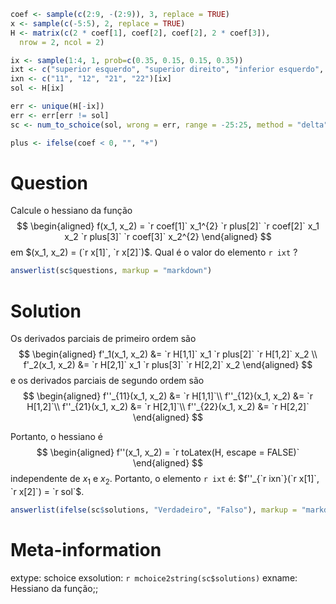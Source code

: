 ```{r data generation, echo = FALSE, results = "hide"}
coef <- sample(c(2:9, -(2:9)), 3, replace = TRUE)
x <- sample(c(-5:5), 2, replace = TRUE)
H <- matrix(c(2 * coef[1], coef[2], coef[2], 2 * coef[3]),
  nrow = 2, ncol = 2)

ix <- sample(1:4, 1, prob=c(0.35, 0.15, 0.15, 0.35))
ixt <- c("superior esquerdo", "superior direito", "inferior esquerdo", "inferior direito")[ix]
ixn <- c("11", "12", "21", "22")[ix]
sol <- H[ix]

err <- unique(H[-ix])
err <- err[err != sol]
sc <- num_to_schoice(sol, wrong = err, range = -25:25, method = "delta", delta = 1, digits = 0)

plus <- ifelse(coef < 0, "", "+")
```

Question
========
Calcule o hessiano da função
$$
\begin{aligned}
  f(x_1, x_2) = `r coef[1]` x_1^{2} `r plus[2]` `r coef[2]`  x_1  x_2 `r plus[3]` `r coef[3]`  x_2^{2}
\end{aligned}
$$
em $(x_1, x_2) = (`r x[1]`, `r x[2]`)$.
Qual é o valor do elemento `r ixt` ?

```{r questionlist, echo = FALSE, results = "asis"}
answerlist(sc$questions, markup = "markdown")
```

Solution
========
Os derivados parciais de primeiro ordem são
$$
\begin{aligned}
  f'_1(x_1, x_2) &= `r H[1,1]` x_1 `r plus[2]` `r H[1,2]` x_2  \\
  f'_2(x_1, x_2) &= `r H[2,1]` x_1 `r plus[3]` `r H[2,2]` x_2
\end{aligned}
$$
e os derivados parciais de segundo ordem são
$$
\begin{aligned}
  f''_{11}(x_1, x_2) &= `r H[1,1]`\\
  f''_{12}(x_1, x_2) &= `r H[1,2]`\\
  f''_{21}(x_1, x_2) &= `r H[2,1]`\\
  f''_{22}(x_1, x_2) &= `r H[2,2]`
\end{aligned}
$$

Portanto, o hessiano é
$$
\begin{aligned}
  f''(x_1, x_2) = `r toLatex(H, escape = FALSE)`
\end{aligned}
$$
independente de $x_1$ e $x_2$. Portanto, o elemento `r ixt` é:
$f''_{`r ixn`}(`r x[1]`, `r x[2]`) = `r sol`$.


```{r solutionlist, echo = FALSE, results = "asis"}
answerlist(ifelse(sc$solutions, "Verdadeiro", "Falso"), markup = "markdown")
```

Meta-information
================
extype: schoice
exsolution: `r mchoice2string(sc$solutions)`
exname: Hessiano da função;;
